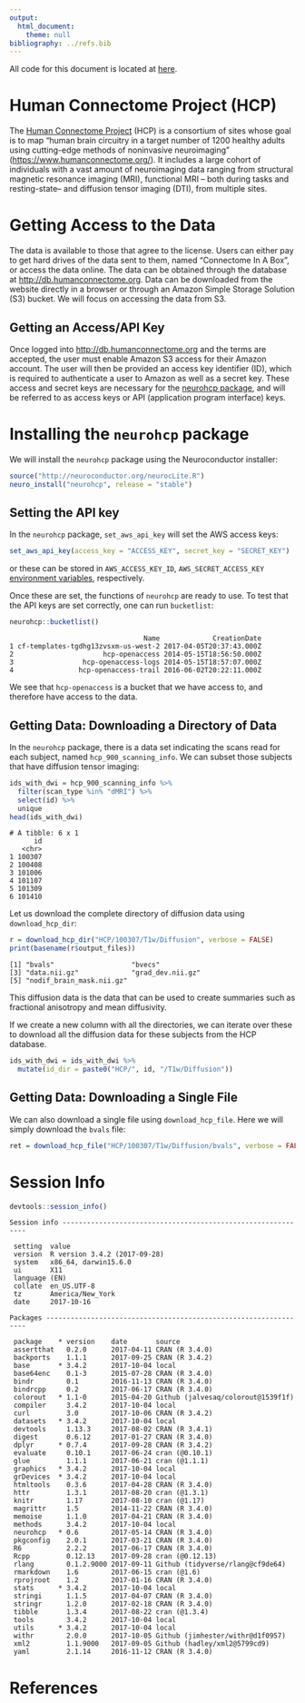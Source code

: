 ```yaml
---
output:
  html_document:
    theme: null
bibliography: ../refs.bib
---
```


All code for this document is located at [here](https://raw.githubusercontent.com/muschellij2/neuroc/master/neurohcp/index.R).



# Human Connectome Project (HCP)
The [Human Connectome Project](https://www.humanconnectome.org/) (HCP) is a consortium of sites whose goal is to map "human brain circuitry in a target number of 1200 healthy adults using cutting-edge methods of noninvasive neuroimaging" ([https://www.humanconnectome.org/](https://www.humanconnectome.org/)).  It includes a large cohort of individuals with a vast amount of neuroimaging data ranging from structural magnetic resonance imaging (MRI), functional MRI -- both during tasks and resting-state-- and diffusion tensor imaging (DTI), from multiple sites. 

# Getting Access to the Data

The data is available to those that agree to the license.  Users can either pay to get hard drives of the data sent to them, named "Connectome In A Box", or access the data online.  The data can be obtained through the database at [http://db.humanconnectome.org](http://db.humanconnectome.org).  Data can be downloaded from the website directly in a browser or through an Amazon Simple Storage Solution (S3) bucket.  We will focus on accessing the data from S3.
 
## Getting an Access/API Key

Once logged into [http://db.humanconnectome.org](http://db.humanconnectome.org) and the terms are accepted, the user must enable Amazon S3 access for their Amazon account.  The user will then be provided an access key identifier (ID), which is required to authenticate a user to Amazon as well as a secret key.  These access and secret keys are necessary for the [neurohcp package](https://github.com/muschellij2/neurohcp), and will be referred to as access keys or API (application program interface) keys.

# Installing the `neurohcp` package

We will install the `neurohcp` package using the Neuroconductor installer:

```r
source("http://neuroconductor.org/neurocLite.R")
neuro_install("neurohcp", release = "stable")
```

## Setting the API key

In the `neurohcp` package, `set_aws_api_key` will set the AWS access keys:


```r
set_aws_api_key(access_key = "ACCESS_KEY", secret_key = "SECRET_KEY")
```
or these can be stored in `AWS_ACCESS_KEY_ID`, `AWS_SECRET_ACCESS_KEY` [environment variables](https://stat.ethz.ch/R-manual/R-devel/library/base/html/EnvVar.html), respectively.

Once these are set, the functions of `neurohcp` are ready to use.  To test that the API keys are set correctly, one can run `bucketlist`:


```r
neurohcp::bucketlist()
```


```
                                 Name             CreationDate
1 cf-templates-tgdhg13zvsxm-us-west-2 2017-04-05T20:37:43.000Z
2                      hcp-openaccess 2014-05-15T18:56:50.000Z
3                 hcp-openaccess-logs 2014-05-15T18:57:07.000Z
4                hcp-openaccess-trail 2016-06-02T20:22:11.000Z
```

We see that `hcp-openaccess` is a bucket that we have access to, and therefore have access to the data.


## Getting Data: Downloading a Directory of Data

In the `neurohcp` package, there is a data set indicating the scans read for each subject, named `hcp_900_scanning_info`.  We can subset those subjects that have diffusion tensor imaging:


```r
ids_with_dwi = hcp_900_scanning_info %>% 
  filter(scan_type %in% "dMRI") %>% 
  select(id) %>% 
  unique
head(ids_with_dwi)
```

```
# A tibble: 6 x 1
      id
   <chr>
1 100307
2 100408
3 101006
4 101107
5 101309
6 101410
```

Let us download the complete directory of diffusion data using `download_hcp_dir`:

```r
r = download_hcp_dir("HCP/100307/T1w/Diffusion", verbose = FALSE)
print(basename(r$output_files))
```

```
[1] "bvals"                   "bvecs"                  
[3] "data.nii.gz"             "grad_dev.nii.gz"        
[5] "nodif_brain_mask.nii.gz"
```
This diffusion data is the data that can be used to create summaries such as fractional anisotropy and mean diffusivity.  

If we create a new column with all the directories, we can iterate over these to download all the diffusion data for these subjects from the HCP database.

```r
ids_with_dwi = ids_with_dwi %>% 
  mutate(id_dir = paste0("HCP/", id, "/T1w/Diffusion"))
```

## Getting Data: Downloading a Single File
We can also download a single file using `download_hcp_file`.  Here we will simply download the `bvals` file:


```r
ret = download_hcp_file("HCP/100307/T1w/Diffusion/bvals", verbose = FALSE)
```



# Session Info


```r
devtools::session_info()
```

```
Session info -------------------------------------------------------------
```

```
 setting  value                       
 version  R version 3.4.2 (2017-09-28)
 system   x86_64, darwin15.6.0        
 ui       X11                         
 language (EN)                        
 collate  en_US.UTF-8                 
 tz       America/New_York            
 date     2017-10-16                  
```

```
Packages -----------------------------------------------------------------
```

```
 package    * version    date       source                            
 assertthat   0.2.0      2017-04-11 CRAN (R 3.4.0)                    
 backports    1.1.1      2017-09-25 CRAN (R 3.4.2)                    
 base       * 3.4.2      2017-10-04 local                             
 base64enc    0.1-3      2015-07-28 CRAN (R 3.4.0)                    
 bindr        0.1        2016-11-13 CRAN (R 3.4.0)                    
 bindrcpp     0.2        2017-06-17 CRAN (R 3.4.0)                    
 colorout   * 1.1-0      2015-04-20 Github (jalvesaq/colorout@1539f1f)
 compiler     3.4.2      2017-10-04 local                             
 curl         3.0        2017-10-06 CRAN (R 3.4.2)                    
 datasets   * 3.4.2      2017-10-04 local                             
 devtools     1.13.3     2017-08-02 CRAN (R 3.4.1)                    
 digest       0.6.12     2017-01-27 CRAN (R 3.4.0)                    
 dplyr      * 0.7.4      2017-09-28 CRAN (R 3.4.2)                    
 evaluate     0.10.1     2017-06-24 cran (@0.10.1)                    
 glue         1.1.1      2017-06-21 cran (@1.1.1)                     
 graphics   * 3.4.2      2017-10-04 local                             
 grDevices  * 3.4.2      2017-10-04 local                             
 htmltools    0.3.6      2017-04-28 CRAN (R 3.4.0)                    
 httr         1.3.1      2017-08-20 cran (@1.3.1)                     
 knitr        1.17       2017-08-10 cran (@1.17)                      
 magrittr     1.5        2014-11-22 CRAN (R 3.4.0)                    
 memoise      1.1.0      2017-04-21 CRAN (R 3.4.0)                    
 methods      3.4.2      2017-10-04 local                             
 neurohcp   * 0.6        2017-05-14 CRAN (R 3.4.0)                    
 pkgconfig    2.0.1      2017-03-21 CRAN (R 3.4.0)                    
 R6           2.2.2      2017-06-17 CRAN (R 3.4.0)                    
 Rcpp         0.12.13    2017-09-28 cran (@0.12.13)                   
 rlang        0.1.2.9000 2017-09-11 Github (tidyverse/rlang@cf9de64)  
 rmarkdown    1.6        2017-06-15 cran (@1.6)                       
 rprojroot    1.2        2017-01-16 CRAN (R 3.4.0)                    
 stats      * 3.4.2      2017-10-04 local                             
 stringi      1.1.5      2017-04-07 CRAN (R 3.4.0)                    
 stringr      1.2.0      2017-02-18 CRAN (R 3.4.0)                    
 tibble       1.3.4      2017-08-22 cran (@1.3.4)                     
 tools        3.4.2      2017-10-04 local                             
 utils      * 3.4.2      2017-10-04 local                             
 withr        2.0.0      2017-10-05 Github (jimhester/withr@d1f0957)  
 xml2         1.1.9000   2017-09-05 Github (hadley/xml2@5799cd9)      
 yaml         2.1.14     2016-11-12 CRAN (R 3.4.0)                    
```

# References
